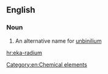 ==English==

===Noun===
{{en-noun|head=[[eka-]][[radium]]|-}}

#  An alternative name for [[unbinilium]]

[[Category:en:Chemical elements]]

[[hr:eka-radium]]